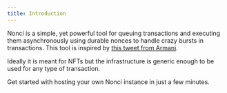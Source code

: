 ```yaml
---
title: Introduction
---
```


Nonci is a simple, yet powerful tool for queuing transactions and executing them asynchronously using durable nonces to handle crazy bursts in transactions. This tool is inspired by [this tweet from Armani](https://twitter.com/armaniferrante/status/1644755048436736001).

Ideally it is meant for NFTs but the infrastructure is generic enough to be used for any type of transaction.

<Card title="Quickstart" icon="circle-play" href="/quickstart">
  Get started with hosting your own Nonci instance in just a few minutes.
</Card>
